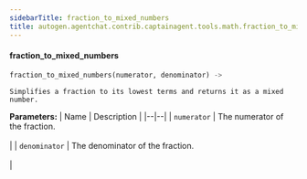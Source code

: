 ```yaml
---
sidebarTitle: fraction_to_mixed_numbers
title: autogen.agentchat.contrib.captainagent.tools.math.fraction_to_mixed_numbers.fraction_to_mixed_numbers
---
```


<code class="doc-symbol doc-symbol-heading doc-symbol-function"></code>
#### fraction_to_mixed_numbers

```python
fraction_to_mixed_numbers(numerator, denominator) -> 
```

    Simplifies a fraction to its lowest terms and returns it as a mixed number.

<b>Parameters:</b>
| Name | Description |
|--|--|
| `numerator` | The numerator of the fraction.<br/><br/> |
| `denominator` | The denominator of the fraction.<br/><br/> |

<br />
